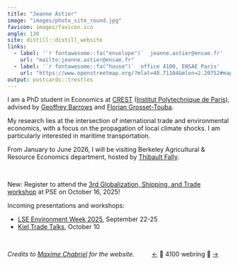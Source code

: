 ```yaml
---
title: "Jeanne Astier"
image: "images/photo_site_round.jpg"
favicon: images/favicon.ico
angle: 130
site: distill::distill_website
links:
  - label: '`r fontawesome::fa("envelope")`  jeanne.astier@ensae.fr'
    url: "mailto:jeanne.astier@ensae.fr"
  - label: '`r fontawesome::fa("house")`  office 4100, ENSAE Paris'
    url: "https://www.openstreetmap.org/?mlat=48.71104&mlon=2.20752#map=17/48.711040/2.207520"
output: postcards::trestles
---
```


I am a PhD student in <span class="dark-green-text">Economics</span> at [<span class="dark-green-text">CREST</span>](https://crest.science/) ([Institut Polytechnique de Paris](https://www.ip-paris.fr/en)), advised by [Geoffrey Barrows](https://sites.google.com/site/geoffreybarrows/) and [Florian Grosset-Touba](https://www.fgrosset.com/). 

My research lies at the intersection of <span class="light-green-text">international trade</span> and <span class="light-green-text">environmental economics</span>, with a focus on the propagation of local climate shocks. I am particularly interested in <span class="light-green-text">maritime transportation</span>.

From January to June 2026, I will be visiting Berkeley Agricultural & Resource Economics department, hosted by [Thibault Fally](https://fally.are.berkeley.edu/index.html).


<br>

New: Register to attend the [<span class="dark-green-text">3rd Globalization, Shipping, and Trade workshop</span>](https://www.parisschoolofeconomics.eu/en/events/globalization-shipping-and-trade-2/) at PSE on October 16, 2025!
<br>

Incoming presentations and workshops: 

<ul>
  <li>[LSE Environment Week 2025](https://www.lse-environment-week.com/), September 22-25</li>
  <li>[Kiel Trade Talks](https://www.ifw-kiel.de/institute/events/seminars-workshops/kiel-trade-talks/), October 10</li>
</ul>  


<br>

<span class="grey-text"> *Credits to [Maxime Chabriel](https://maximechabriel.github.io/) for the website.* &nbsp;&nbsp;&nbsp;&nbsp;&nbsp;&nbsp;&nbsp;&nbsp; <a href="https://sites.google.com/view/gaetanmenard/home">←</a> &#127804; 4100 webring &#127804; <a href="https://archatelain.github.io/">→</a>  </span> 

